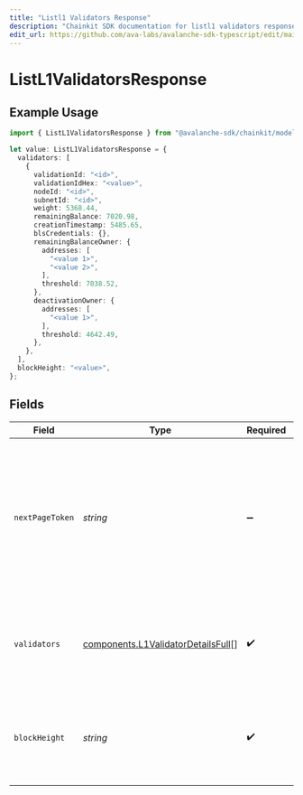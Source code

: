 ```yaml
---
title: "Listl1 Validators Response"
description: "Chainkit SDK documentation for listl1 validators response"
edit_url: https://github.com/ava-labs/avalanche-sdk-typescript/edit/main/chainkit/docs/models/components/listl1validatorsresponse.md
---
```


# ListL1ValidatorsResponse

## Example Usage

```typescript
import { ListL1ValidatorsResponse } from "@avalanche-sdk/chainkit/models/components";

let value: ListL1ValidatorsResponse = {
  validators: [
    {
      validationId: "<id>",
      validationIdHex: "<value>",
      nodeId: "<id>",
      subnetId: "<id>",
      weight: 5368.44,
      remainingBalance: 7020.98,
      creationTimestamp: 5485.65,
      blsCredentials: {},
      remainingBalanceOwner: {
        addresses: [
          "<value 1>",
          "<value 2>",
        ],
        threshold: 7038.52,
      },
      deactivationOwner: {
        addresses: [
          "<value 1>",
        ],
        threshold: 4642.49,
      },
    },
  ],
  blockHeight: "<value>",
};
```

## Fields

| Field                                                                                                                                  | Type                                                                                                                                   | Required                                                                                                                               | Description                                                                                                                            |
| -------------------------------------------------------------------------------------------------------------------------------------- | -------------------------------------------------------------------------------------------------------------------------------------- | -------------------------------------------------------------------------------------------------------------------------------------- | -------------------------------------------------------------------------------------------------------------------------------------- |
| `nextPageToken`                                                                                                                        | *string*                                                                                                                               | :heavy_minus_sign:                                                                                                                     | A token, which can be sent as `pageToken` to retrieve the next page. If this field is omitted or empty, there are no subsequent pages. |
| `validators`                                                                                                                           | [components.L1ValidatorDetailsFull](https://github.com/ava-labs/avalanche-sdk-typescript/blob/main/chainkit/models/components/l1validatordetailsfull.md)[]                                               | :heavy_check_mark:                                                                                                                     | The list of L1 validations for the given Subnet ID, NodeId or validationId                                                             |
| `blockHeight`                                                                                                                          | *string*                                                                                                                               | :heavy_check_mark:                                                                                                                     | Block height at which the L1 validator's remaining balance is calculated                                                               |